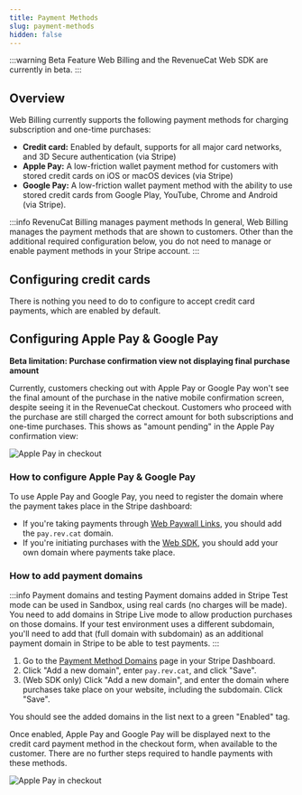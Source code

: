 ```yaml
---
title: Payment Methods
slug: payment-methods
hidden: false
---
```


:::warning Beta Feature
Web Billing and the RevenueCat Web SDK are currently in beta.
:::

## Overview

Web Billing currently supports the following payment methods for charging subscription and one-time purchases:
- **Credit card:** Enabled by default, supports for all major card networks, and 3D Secure authentication (via Stripe)
- **Apple Pay:** A low-friction wallet payment method for customers with stored credit cards on iOS or macOS devices (via Stripe)
- **Google Pay:** A low-friction wallet payment method with the ability to use stored credit cards from Google Play, YouTube, Chrome and Android (via Stripe).

:::info RevenuCat Billing manages payment methods
In general, Web Billing manages the payment methods that are shown to customers. Other than the additional required configuration below, you do not need to manage or enable payment methods in your Stripe account.
:::

## Configuring credit cards

There is nothing you need to do to configure to accept credit card payments, which are enabled by default.

## Configuring Apple Pay & Google Pay

**Beta limitation: Purchase confirmation view not displaying final purchase amount**

Currently, customers checking out with Apple Pay or Google Pay won't see the final amount of the purchase in the native mobile confirmation screen, despite seeing it in the RevenueCat checkout. Customers who proceed with the purchase are still charged the correct amount for both subscriptions and one-time purchases. This shows as "amount pending" in the Apple Pay confirmation view:

![Apple Pay in checkout](/images/rc-billing/apple-pay-amount-pending.png)

### How to configure Apple Pay & Google Pay

To use Apple Pay and Google Pay, you need to register the domain where the payment takes place in the Stripe dashboard:

- If you're taking payments through [Web Paywall Links](/web/revenuecat-billing/web-paywall-links/), you should add the `pay.rev.cat` domain.
- If you're initiating purchases with the [Web SDK](/web/revenuecat-billing/), you should add your own domain where payments take place.

### How to add payment domains

:::info Payment domains and testing
Payment domains added in Stripe Test mode can be used in Sandbox, using real cards (no charges will be made). You need to add domains in Stripe Live mode to allow production purchases on those domains. If your test environment uses a different subdomain, you'll need to add that (full domain with subdomain) as an additional payment domain in Stripe to be able to test payments.
:::

1. Go to the [Payment Method Domains](https://dashboard.stripe.com/settings/payment_method_domains) page in your Stripe Dashboard.
1. Click "Add a new domain", enter `pay.rev.cat`, and click "Save".
1. (Web SDK only) Click "Add a new domain", and enter the domain where purchases take place on your website, including the subdomain. Click "Save".

You should see the added domains in the list next to a green "Enabled" tag.

Once enabled, Apple Pay and Google Pay will be displayed next to the credit card payment method in the checkout form, when available to the customer. There are no further steps required to handle payments with these methods.

![Apple Pay in checkout](/images/rc-billing/rc-billing-apple-pay.png)
